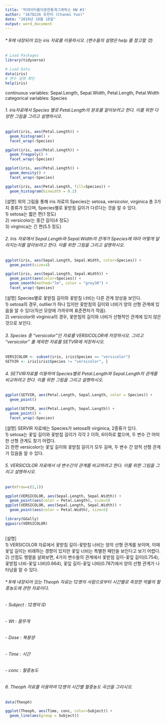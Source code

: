 ---
title: '빅데이터를이용한통계그래픽스 HW #3'
author: "1678226 유찬미 (Chanmi Yoo)"
date: "2019년 10월 16일"
output: word_document
---

######  * R에 내장되어 있는 iris 자료를 이용하시오.  (변수들의 설명은 help 를 참고할 것) 


```{r setup}
# Load Packages
library(tidyverse)

# Load Data
data(iris)
# 변수 설명 확인 
help(iris) 
```

continuous variables: Sepal.Length, Sepal.Width, Petal.Length, Petal.Width  
categorical variables: Species  


######  1. iris자료에서 Species 별로 Petal.Length의 분포를 알아보려고 한다. 이를 위한 다양한 그림을 그리고 설명하시오.  


```{r}
ggplot(iris, aes(Petal.Length)) +
  geom_histogram() +
  facet_wrap(~Species)

ggplot(iris, aes(Petal.Length)) +
  geom_freqpoly() +
  facet_wrap(~Species)

ggplot(iris, aes(Petal.Length)) +
  geom_density() +
  facet_wrap(~Species)

ggplot(iris, aes(Petal.Length, fill=Species)) +
  geom_histogram(binwidth = 0.2)
```

[설명] 위의 그림을 통해 iris 자료의 Species는 setosa, versicolor, virginica 총 3가지 종류가 있으며, Species별로 꽃받침 길이가 다르다는 것을 알 수 있다.  
1) setosa는 짧은 편(1 정도)  
2) versicolor는 중간 길이(4 정도)  
3) virginica는 긴 편(5.5 정도)  
  
  
######  2. Iris 자료에서 Sepal.Length와 Sepal.Width의 관계가 Species에 따라 어떻게 달라지는지를 알아보려고 한다. 이를 위한 그림을 그리고 설명하시오.  

```{r}
ggplot(iris, aes(Sepal.Length, Sepal.Width, color=Species)) +
  geom_point(size=4)

ggplot(iris, aes(Sepal.Length, Sepal.Width)) +
  geom_point(aes(color=Species)) +
  geom_smooth(method="lm", color = "grey30") +
  facet_wrap(~Species)
```
 
[설명] Species별로 꽃받침 길이와 꽃받침 너비는 다른 관계 양상을 보인다.  
1) setosa의 경우, outlier가 하나 있지만 꽃받침의 길이와 너비가 양의 선형 관계에 있음을 알 수 있다(직선 모양에 가까우며 표준편차가 작음).  
2) versicolor와 virginica의 경우, 꽃받침의 길이와 너비가 선형적인 관계에 있지 않은 것으로 보인다.  
   
   
######  3. Species 중 “versicolor"인 자료를 VERSICOLOR에 저장하시오. 그리고  "versicolor" 를 제외한 자료를 SETVIR에 저장하시오.  

```{r}
VERSICOLOR <- subset(iris, iris$Species == "versicolor")
SETVIR <- iris[iris$Species != "versicolor", ]
```
 
 
######  4. SETVIR자료를 이용하여 Species별로 Petal.Length와 Sepal.Length의 관계를 비교하려고 한다. 이를 위한 그림을 그리고 설명하시오. 

```{r}
ggplot(SETVIR, aes(Petal.Length, Sepal.Length, color = Species)) +
  geom_point()

ggplot(SETVIR, aes(Petal.Length, Sepal.Length)) +
  geom_point() +
  facet_wrap(~Species)
```

[설명] SERVIR 자료에는 Species가 setosa와 virginica, 2종류가 있다.  
1) setosa는 꽃잎 길이와 꽃받침 길이가 각각 2 이하, 6이하로 짧으며, 두 변수 간 어떠한 선형 관계도 찾기 어렵다.  
2) 한편 versicolor는 꽃잎 길이와 꽃받침 길이가 모두 길며, 두 변수 간 양적 선형 관계가 있음을 알 수 있다.  
  
 
######  5. VERSICOLOR 자료에서 네 변수간의 관계를 비교하려고 한다. 이를 위한 그림을 그리고 설명하시오. 

```{r}
par(mfrow=c(2,1))

ggplot(VERSICOLOR, aes(Sepal.Length, Sepal.Width)) +
  geom_point(aes(color = Petal.Length), size=5) 
ggplot(VERSICOLOR, aes(Sepal.Length, Sepal.Width)) +
  geom_point(aes(color = Petal.Width), size=5) 

library(GGally)
ggpairs(VERSICOLOR)
  
```
 
 [설명]  
 1) VERSICOLOR 자료에서 꽃받침 길이-꽃받침 너비는 양의 선형 관계를 보이며, 이때 꽃잎 길이는 비례하는 경향이 있지만 꽃잎 너비는 특별한 패턴을 보인다고 보기 어렵다.    
 2) 산점도 행렬을 살펴보면, 4가지 변수들의 관계에서 꽃받침 길이-꽃잎 길이(0.754), 꽃받침 너비-꽃잎 너비(0.664), 꽃잎 길이-꽃잎 너비(0.787)에서 양의 선형 관계가 나타남을 알 수 있다.     
 
######  * R에 내장되어 있는 Theoph 자료는 12명의 사람으로부터 시간별로 측정한 약물의 혈중농도에 관한 자료이다.
######  - Subject : 12명의 ID 
######  - Wt : 몸무게 
######  - Dose : 복용양 
######  - Time : 시간 
######  - conc : 혈중농도  
 
######  6. Theoph 자료를 이용하여 12명의 시간별 혈중농도 곡선을 그리시오. 

```{r}
data(Theoph)

ggplot(Theoph, aes(Time, conc, color=Subject)) +
  geom_line(aes(group = Subject))
```
 
 

